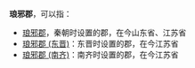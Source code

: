 '''琅邪郡'''，可以指：
*[[琅邪郡|琅邪郡]]，秦朝时设置的郡，在今山东省、江苏省
*[[琅邪郡_(东晋)|琅邪郡 (东晋)]]：东晋时设置的郡，在今江苏省
*[[琅邪郡_(南齐)|琅邪郡 (南齐)]]：南齐时设置的郡，在今江苏省

{{Disambig|L|Cat=三字中国郡名消歧义}}